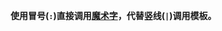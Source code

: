 <strong class="error">使用冒号(<tt>:</tt>)直接调用[[mw:Help:魔术字|魔术字]]，代替竖线(<tt>|</tt>)调用模板。</strong><noinclude>
{{documentation|content=
当人们尝试调用[[Help:魔术字#解析器函数#格式]],并通知他们模板和魔术字之间的区别。
== 参见 ==
* {{tl|DEFAULTSORT}}
}}
</noinclude>